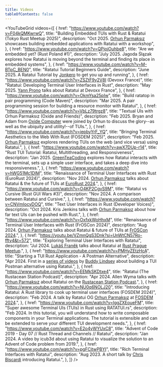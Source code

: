 ```yaml
---
title: Videos
tableOfContents: false
---
```



<YouTubeGrid
  videos={[
    {
      href: "https://www.youtube.com/watch?v=F04kQMKwrwQ",
      title: "Building Embedded TUIs with Rust & Ratatui (Tokyo Rust Meetup 2025)",
      description:
        "Oct 2025. [Orhun Parmaksız](https://orhun.dev) showcases building embedded applications with Ratatui with a workshop",
    },
    {
      href: "https://www.youtube.com/watch?v=QPjojOuhbe8",
      title: "Are we embedded yet? (Rust Poland #1)",
      description:
        "July 2025. Jagoda Ślązak explores how Ratatui is moving beyond the terminal and finding its place in embedded systems",
    },
    {
      href: "https://www.youtube.com/watch?v=M-BTpC_BEN0",
      title: "Ratatui Tutorial Beginners Guide",
      description:
        "June 2025. A Ratatui Tutorial by [Jonkero](https://www.youtube.com/@Jonkero) to get you up and running",
    },
    {
      href: "https://www.youtube.com/watch?v=ZSZtF9y2V8I (Devoxx France)",
      title: "Ratatui: Developing Terminal User Interfaces in Rust",
      description:
        "May 2025. [Yann Prono](https://mcdostone.github.io/) talks about Ratatui at Devoxx France",
    },
    {
      href: "https://www.youtube.com/watch?v=OkmYsa25pIw",
      title: "Build ratatop in pair programming (Code Maven)",
      description:
        "Mar 2025. A pair programming session for building a resource monitor with Ratatui",
    },
    {
      href: "https://www.youtube.com/watch?v=VbLz79trgz8",
      title: "Textual UIs with Orhun Parmaksız (Oxide and Friends)",
      description:
        "Feb 2025. Bryan and Adam from [Oxide Computer](https://oxide.computer) were joined by Orhun to discuss the glory--as well as the ubiquity and utility!--of TUIs.",
    },
    {
      href: "https://www.youtube.com/watch?v=iepbyYrF_YQ",
      title: "Bringing Terminal Aesthetics to the Web With Rust (FOSDEM 2025)",
      description:
        "Feb 2025. [Orhun Parmaksız](https://orhun.dev/) explores rendering TUIs on the web (and vice versa) using Ratatui.",
    },
    {
      href: "https://www.youtube.com/watch?v=awX7DUp-r14",
      title: "Rust TUI Tutorial: Ratatui, Multithreading, and Responsiveness",
      description:
        "Jan 2025. [GreenTeaCoding](https://www.youtube.com/@GreenTeaCoding) explores how Ratatui interacts with the terminal, sets up a simple user interface, and takes a deep dive into responsiveness.",
    },
    {
      href: "https://www.youtube.com/watch?v=hWG51Mc1DlM",
      title: "Renaissance of Terminal User Interfaces with Rust (EuroRust 2024)",
      description:
        "Nov 2024. [Orhun Parmaksız](https://orhun.dev/) talks about Ratatui & the future of TUIs at [EuroRust 2024](https://eurorust.eu/).",
    },
    {
      href: "https://www.youtube.com/watch?v=O4KP2CgvS9M",
      title: "Ratatui vs Cursive (Rust GUI Wars #3)",
      description: "Nov 2024. A comparison between Ratatui and Cursive.",
    },
    {
      href: "https://www.youtube.com/watch?v=CNVmIocyDOQ",
      title: "Text User Interfaces in Rust (Developer Voices)",
      description:
        "Oct 2024. Kris Jenkins talks with [Orhun Parmaksız](https://orhun.dev/) about how far text UIs can be pushed with Rust.",
    },
    {
      href: "https://www.youtube.com/watch?v=OxfxkWoHhxM",
      title: "Renaissance of Terminal User Interfaces with Rust (FrOSCon 2024)",
      description:
        "Aug 2024. [Orhun Parmaksız](https://orhun.dev/) talks about Ratatui & future of TUIs at [FrOSCon 2024](https://froscon.org).",
    },
    {
      href: "https://youtu.be/VZmnQgS3Dnk?si=UnWtCN57Ro-ffty4&t=572",
      title: "Exploring Terminal User Interfaces with Ratatui",
      description:
        "Jul 2024. [Lukáš Franěk](https://github.com/Chleba) talks about Ratatui at [Rust Prague Meetup](https://www.meetup.com/rust-prague/events/301227195/).",
    },
    {
      href: "https://www.youtube.com/watch?v=PMHyZEtzHcA",
      title: "Starting a TUI Rust Application - A Postman Alternative",
      description:
        "Apr 2024. First in a [series of videos](https://www.youtube.com/playlist?list=PLCvGrHQuisobOFUc9za_Q_Z227QHk1oL1) by [Buddy Lindsey](https://twitter.com/BuddyLindsey) about building a TUI Postman alternative using Ratatui.",
    },
    {
      href: "https://www.youtube.com/watch?v=EEMkSKDtxe4",
      title: "Ratatui (The Rustacean Station Podcast)",
      description:
        "Apr 2024. Allen Wyma talks with [Orhun Parmaksız](https://orhun.dev/) about Ratatui on the [Rustacean Station Podcast](https://rustacean-station.org/).",
    },
    {
      href: "https://www.youtube.com/watch?v=NU0q6NOLJ20",
      title:
        "Introducing Ratatui: A Rust library to cook up terminal user interfaces (FOSDEM 2024)",
      description:
        "Feb 2024. A talk by Ratatui OG [Orhun Parmaksız](https://orhun.dev/) at [FOSDEM 2024](https://fosdem.org/2024/).",
    },
    {
      href: "https://www.youtube.com/watch?v=lggZXEoueFM",
      title: "Super awesome Terminal UIs (TUIs) in Rust using RATATUI.rs",
      description:
        "Feb 2024. In this tutorial, you will understand how to write composable components in your Terminal applications. The tutorial is extensible and can be extended to serve your different TUI development needs.",
    },
    {
      href: "https://www.youtube.com/watch?v=E2o4yWYUxC8",
      title: "Advent of Code 2019 - Day 07 // Rust Thread and Channels // Ratatui",
      description:
        "Jan 2024. A video by icub3d about using Ratatui to visualize the solution to an Advent of Code problem from 2019.",
    },
    {
      href: "https://www.youtube.com/watch?v=pgFCjtwPBYI",
      title: "Rich Terminal Interfaces with Ratatui",
      description:
        "Aug 2023. A short talk by [Chris Biscardi](https://www.christopherbiscardi.com/) introducing Ratatui.",
    },
  ]}
/>
